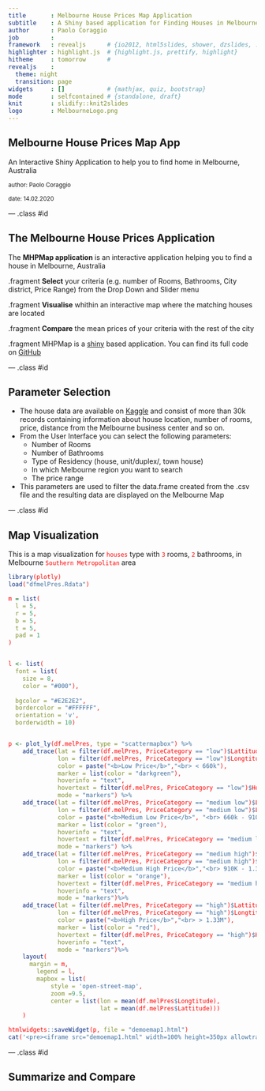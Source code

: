 ```yaml
---
title       : Melbourne House Prices Map Application
subtitle    : A Shiny based application for Finding Houses in Melbourne
author      : Paolo Coraggio
job         : 
framework   : revealjs      # {io2012, html5slides, shower, dzslides, ...}
highlighter : highlight.js  # {highlight.js, prettify, highlight}
hitheme     : tomorrow      # 
revealjs    :
  theme: night
  transition: page
widgets     : []            # {mathjax, quiz, bootstrap}
mode        : selfcontained # {standalone, draft}
knit        : slidify::knit2slides
logo        : MelbourneLogo.png
---
```


<style>
.reveal h1 {
    font-size: 2em;
    // color: #0000b3;
    padding-bottom: 10px;
}

.reveal h2 {
    font-size: 1.5em;
    //color: #fff7e6;
    padding-bottom: 10px;
}


.reveal p, .reveal em {
    padding-bottom: 10px;
    width: 960px;
}

.reveal p {
    font-size: .75em;
}

.reveal small {
    width: 500px;
}


.reveal .slides {
    text-align: left;
}

.reveal .roll {
    vertical-align: text-bottom;
}


code {
    color: red;
}

.reveal pre code { 
     height: 80px;
}
</style>

## Melbourne House Prices Map App

An Interactive Shiny Application to help you to find home in Melbourne, Australia

<left>
<small> author: Paolo Coraggio </small>
</left>

<small> date: 14.02.2020 </small>

--- .class #id 

## The Melbourne House Prices Application

The __MHPMap application__ is an interactive application helping you to find a house in Melbourne, Australia 

.fragment __Select__ your criteria (e.g. number of Rooms, Bathrooms, 
City district, Price Range) from the Drop Down and Slider menu

.fragment __Visualise__ whithin an interactive map where the matching houses are located 

.fragment __Compare__ the mean prices of your criteria with the rest of the city

.fragment MHPMap is a [shiny](https://shiny.rstudio.com/) based application. You can find its full code on [GitHub](https://github.com/pacoraggio/MelbourneHousePriceShinyApp) 

--- .class #id 

## Parameter Selection

- The house data are available on [Kaggle](https://www.kaggle.com/anthonypino/melbourne-housing-market#Melbourne_housing_FULL.csv) and consist of more than 30k records containing information about house location, number of rooms, price, distance from the Melbourne business center and so on.
- From the User Interface you can select the following parameters:
  - Number of Rooms
  - Number of Bathrooms
  - Type of Residency (house, unit/duplex/, town house)
  - In which Melbourne region you want to search
  - The price range
- This parameters are used to filter the data.frame created from the .csv file and the resulting data are displayed on the Melbourne Map

--- .class #id 

## Map Visualization 

This is a map visualization for `houses` type with `3` rooms, `2` bathrooms, in Melbourne `Southern Metropolitan` area  

```r

library(plotly)
load("dfmelPres.Rdata")

m = list(
  l = 5,
  r = 5,
  b = 5,
  t = 5,
  pad = 1
)


l <- list(
  font = list(
    size = 8,
    color = "#000"),
  
  bgcolor = "#E2E2E2",
  bordercolor = "#FFFFFF",
  orientation = 'v',
  borderwidth = 10)


p <- plot_ly(df.melPres, type = "scattermapbox") %>%
    add_trace(lat = filter(df.melPres, PriceCategory == "low")$Lattitude,
              lon = filter(df.melPres, PriceCategory == "low")$Longtitude,
              color = paste("<b>Low Price</b>","<br> < 660k"),
              marker = list(color = "darkgreen"),
              hoverinfo = "text",
              hovertext = filter(df.melPres, PriceCategory == "low")$HoverText,
              mode = "markers") %>%
    add_trace(lat = filter(df.melPres, PriceCategory == "medium low")$Lattitude,
              lon = filter(df.melPres, PriceCategory == "medium low")$Longtitude,
              color = paste("<b>Medium Low Price</b>", "<br> 660k - 910k"),
              marker = list(color = "green"),
              hoverinfo = "text",
              hovertext = filter(df.melPres, PriceCategory == "medium low")$HoverText,
              mode = "markers") %>%
    add_trace(lat = filter(df.melPres, PriceCategory == "medium high")$Lattitude,
              lon = filter(df.melPres, PriceCategory == "medium high")$Longtitude,
              color = paste("<b>Medium High Price</b>","<br> 910K - 1.33M"),
              marker = list(color = "orange"),
              hovertext = filter(df.melPres, PriceCategory == "medium high")$HoverText,
              hoverinfo = "text",
              mode = "markers")%>%
    add_trace(lat = filter(df.melPres, PriceCategory == "high")$Lattitude,
              lon = filter(df.melPres, PriceCategory == "high")$Longtitude,
              color = paste("<b>High Price</b>","<br> > 1.33M"),
              marker = list(color = "red"),
              hovertext = filter(df.melPres, PriceCategory == "high")$HoverText,
              hoverinfo = "text",
              mode = "markers")%>%
    layout(
      margin = m,
        legend = l,
        mapbox = list(
            style = 'open-street-map',
            zoom =9.5,
            center = list(lon = mean(df.melPres$Longtitude), 
                          lat = mean(df.melPres$Lattitude)))
    )

htmlwidgets::saveWidget(p, file = "demoemap1.html")
cat('<pre><iframe src="demoemap1.html" width=100% height=350px allowtransparency="true"> </iframe></pre>')
```

--- .class #id

## Summarize and Compare


